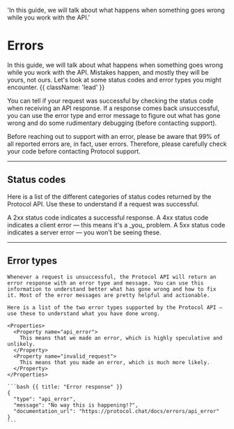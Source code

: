   'In this guide, we will talk about what happens when something goes wrong while you work with the API.'

<HeroPattern/>

# Errors

In this guide, we will talk about what happens when something goes wrong while you work with the API. Mistakes happen, and mostly they will be yours, not ours. Let's look at some status codes and error types you might encounter. {{ className: 'lead' }}

You can tell if your request was successful by checking the status code when receiving an API response. If a response comes back unsuccessful, you can use the error type and error message to figure out what has gone wrong and do some rudimentary debugging (before contacting support).

<Note>
  Before reaching out to support with an error, please be aware that 99% of all
  reported errors are, in fact, user errors. Therefore, please carefully check
  your code before contacting Protocol support.
</Note>

---

## Status codes

Here is a list of the different categories of status codes returned by the Protocol API. Use these to understand if a request was successful.

<Properties>
  <Property name="2xx">
    A 2xx status code indicates a successful response.
  </Property>
  <Property name="4xx">
    A 4xx status code indicates a client error — this means it's a _you_
    problem.
  </Property>
  <Property name="5xx">
    A 5xx status code indicates a server error — you won't be seeing these.
  </Property>
</Properties>

---

## Error types

<Row>
  <Col>

    Whenever a request is unsuccessful, the Protocol API will return an error response with an error type and message. You can use this information to understand better what has gone wrong and how to fix it. Most of the error messages are pretty helpful and actionable.

    Here is a list of the two error types supported by the Protocol API — use these to understand what you have done wrong.

    <Properties>
      <Property name="api_error">
        This means that we made an error, which is highly speculative and unlikely.
      </Property>
      <Property name="invalid_request">
        This means that you made an error, which is much more likely.
      </Property>
    </Properties>

  </Col>
  <Col>

    ```bash {{ title: "Error response" }}
    {
      "type": "api_error",
      "message": "No way this is happening!?",
      "documentation_url": "https://protocol.chat/docs/errors/api_error"
    }
    ```

  </Col>
</Row>
